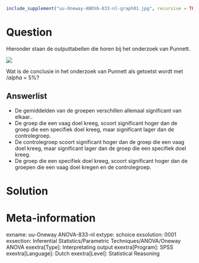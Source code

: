 ```{r, echo = FALSE, results = "hide"}
include_supplement("uu-Oneway-ANOVA-833-nl-graph01.jpg", recursive = TRUE)
```
Question
========
Hieronder staan de outputtabellen die horen bij het onderzoek van Punnett. 

![](uu-Oneway-ANOVA-833-nl-graph01.jpg)

Wat is de conclusie in het onderzoek van Punnett als getoetst wordt met $/alpha$ = 5%?

Answerlist
----------
* De gemiddelden van de groepen verschillen allemaal significant van elkaar..
* De groep die een vaag doel kreeg, scoort significant hoger dan de groep die een specifiek doel kreeg, maar significant lager dan de controlegroep.
* De controlegroep scoort significant hoger dan de groep die een vaag doel kreeg, maar significant lager dan de groep die een specifiek doel kreeg.
* De groep die een specifiek doel kreeg, scoort significant hoger dan de groepen die een vaag doel kregen en de controlegroep.


Solution
========



Meta-information
================
exname: uu-Oneway ANOVA-833-nl
extype: schoice
exsolution: 0001
exsection: Inferential Statistics/Parametric Techniques/ANOVA/Oneway ANOVA
exextra[Type]: Interpretating output
exextra[Program]: SPSS
exextra[Language]: Dutch
exextra[Level]: Statistical Reasoning